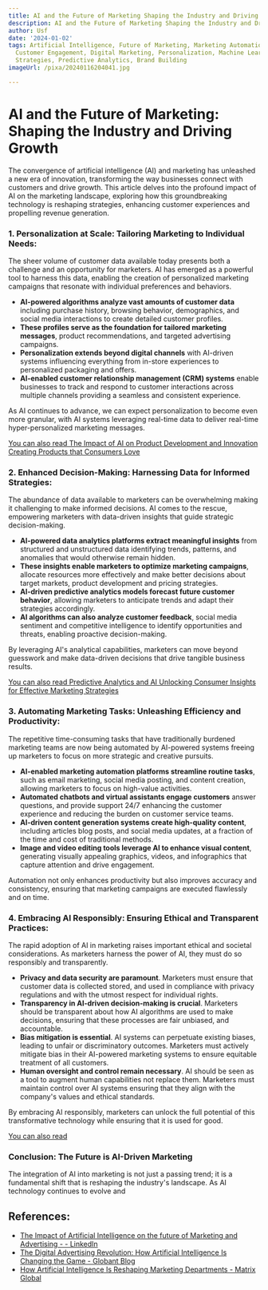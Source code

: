 ```yaml
---
title: AI and the Future of Marketing Shaping the Industry and Driving Growth
description: AI and the Future of Marketing Shaping the Industry and Driving Growth
author: Usf
date: '2024-01-02'
tags: Artificial Intelligence, Future of Marketing, Marketing Automation, Data Analytics,
  Customer Engagement, Digital Marketing, Personalization, Machine Learning, Growth
  Strategies, Predictive Analytics, Brand Building
imageUrl: /pixa/20240116204041.jpg

---
```

# **AI and the Future of Marketing: Shaping the Industry and Driving Growth**

The convergence of artificial intelligence (AI) and marketing has unleashed  a new era of  innovation, transforming the way businesses connect with  customers and drive growth. This article  delves into the profound  impact of  AI on the marketing landscape, exploring how  this  groundbreaking technology is reshaping strategies, enhancing customer  experiences  and propelling revenue  generation.

### **1. Personalization at Scale: Tailoring Marketing to Individual Needs:**

The sheer volume of customer data available today presents both a challenge  and an opportunity for marketers.  AI has emerged as a powerful tool to harness this data, enabling the  creation of personalized  marketing campaigns that resonate with individual preferences and behaviors.

- **AI-powered algorithms analyze vast amounts of customer  data** including purchase history, browsing behavior, demographics,  and social media interactions to create detailed customer  profiles.
- **These profiles serve as the foundation for tailored marketing messages**, product recommendations, and targeted  advertising campaigns.
- **Personalization extends beyond digital channels**  with AI-driven  systems influencing everything from in-store experiences to personalized packaging and offers.
-  **AI-enabled customer relationship  management  (CRM) systems** enable businesses to track and respond to customer  interactions across multiple channels providing a seamless and consistent experience.

As AI  continues to  advance, we can expect personalization to become even more granular, with AI systems leveraging real-time data to deliver real-time hyper-personalized marketing messages.

[You can also read  The  Impact  of AI  on Product Development and Innovation Creating Products that Consumers Love](The%20Impact%20of%20AI%20on%20Product%20Development%20and%20Innovation%20Creating%20Products%20that%20Consumers%20Love)


### **2. Enhanced Decision-Making: Harnessing Data for Informed Strategies:**

The abundance of data available to marketers can be overwhelming making it challenging to  make informed  decisions. AI comes to the  rescue, empowering marketers with data-driven insights that guide strategic decision-making.

- **AI-powered data  analytics platforms extract meaningful insights** from structured and unstructured data  identifying trends, patterns, and anomalies that would otherwise  remain hidden.
- **These insights enable marketers to  optimize marketing campaigns**, allocate resources more effectively and make better decisions about target markets, product development and pricing strategies.
- **AI-driven predictive analytics models forecast future customer behavior**, allowing marketers to anticipate trends  and adapt  their strategies accordingly.
- **AI algorithms can also analyze customer  feedback**, social media sentiment and  competitive intelligence to identify opportunities and threats, enabling proactive decision-making.

By leveraging AI's  analytical capabilities, marketers can move beyond guesswork and make data-driven decisions that drive tangible business results.

[You can  also read Predictive Analytics  and  AI Unlocking Consumer Insights for  Effective  Marketing Strategies](Predictive%20Analytics%20and%20AI%20Unlocking%20Consumer%20Insights%20for%20Effective%20Marketing%20Strategies)


### **3. Automating Marketing Tasks: Unleashing Efficiency and Productivity:**

The repetitive time-consuming tasks that have traditionally burdened marketing teams are now being automated by AI-powered systems freeing up marketers to focus  on  more strategic and creative pursuits.

- **AI-enabled  marketing automation platforms streamline routine tasks**,  such as email marketing, social media posting,  and content creation, allowing marketers to focus on high-value activities.
- **Automated chatbots and virtual assistants engage customers** answer questions, and provide support 24/7 enhancing the customer  experience and reducing the burden on  customer service teams.
- **AI-driven content generation systems  create high-quality content**, including articles blog posts, and social media updates, at a fraction of the time and cost of traditional methods.
- **Image and video editing tools leverage AI to enhance visual content**, generating visually appealing graphics, videos, and infographics that capture attention  and drive engagement.

Automation not only enhances productivity but also  improves accuracy and consistency, ensuring that marketing campaigns are executed flawlessly and on  time.

### **4. Embracing AI Responsibly: Ensuring Ethical and  Transparent Practices:**

The rapid adoption of AI  in marketing raises important  ethical and societal considerations. As marketers harness the power of AI, they must do so responsibly and transparently.

- **Privacy and data security are paramount**. Marketers must ensure that customer data is collected stored, and used in compliance with privacy regulations and with the utmost respect  for individual rights.
- **Transparency in AI-driven  decision-making is  crucial**. Marketers should be transparent about  how AI algorithms are used to make decisions, ensuring that these processes are fair unbiased, and accountable.
- **Bias mitigation is essential**. AI systems  can perpetuate existing biases, leading to unfair or discriminatory outcomes. Marketers must  actively mitigate bias in their AI-powered marketing  systems to ensure equitable treatment of all customers.
- **Human oversight and control remain necessary**. AI  should be seen as a tool to augment human  capabilities not replace them. Marketers must maintain  control over AI systems ensuring that they align with the company's values and ethical  standards.

By embracing AI responsibly, marketers can unlock the full potential  of this transformative technology while ensuring that it is used for good.

[You  can also read ]()


### **Conclusion: The Future is AI-Driven Marketing**

The integration  of AI into marketing is not just a passing trend; it is a fundamental shift  that is reshaping the industry's landscape. As AI technology continues to evolve and

## References:
- [The Impact of Artificial Intelligence on the future of Marketing and Advertising - - LinkedIn](https://www.linkedin.com/pulse/impact-artificial-intelligence-future-marketing-advertising)
- [The Digital Advertising Revolution: How Artificial Intelligence Is Changing the Game - Globant Blog](https://stayrelevant.globant.com/en/technology/create/ai-is-changing-the-digital-advertising-landscape/)
- [How Artificial Intelligence Is Reshaping Marketing Departments - Matrix Global](https://matrixmarketinggroup.com/artificial-intelligence-shaping-modern-marketing-departments/)
